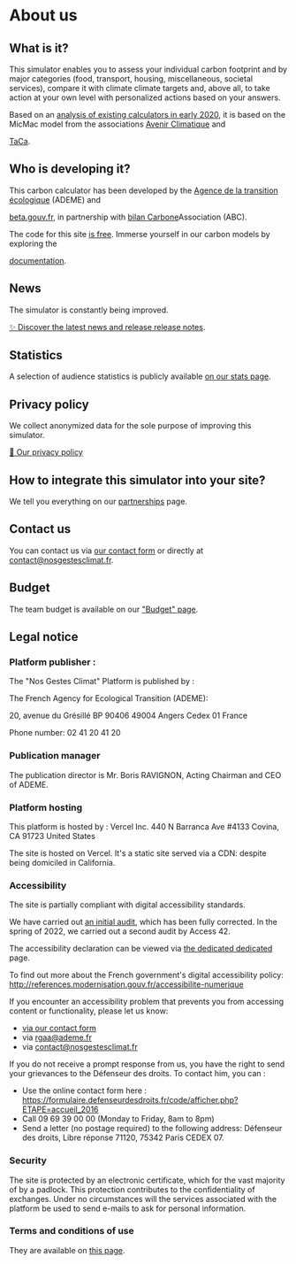 # About us

## What is it?

This simulator enables you to assess your individual carbon footprint
and by major categories (food, transport,
housing, miscellaneous, societal services), compare it with climate
climate targets and, above all, to take action at your own level
with personalized actions based on your answers.

Based on an [analysis of existing calculators in early
2020](https://abc-transitionbascarbone.fr/wp-content/uploads/2022/03/analyse-des-calculateurs-dempreinte-carbone-individuelle-a-lorigine-de-nos-gestes-climat-vf-.pdf),
it is based on the MicMac model from the associations [Avenir
Climatique](https://avenirclimatique.org/les-outils/) and

<a href="https://www.taca.asso.fr/">TaCa</a>.

## Who is developing it?

This carbon calculator has been developed by the [Agence de la transition
écologique](https://www.ademe.fr/) (ADEME) and

<a href="https://beta.gouv.fr/">beta.gouv.fr</a>, in partnership with
<a href="https://www.associationbilancarbone.fr/">bilan Carbone</a>Association (ABC).

The code for this site <a href="https://github.com/betagouv/ecolab-data">is free</a>.
Immerse yourself in our carbon models by exploring the

<a href="/documentation">documentation</a>.

## News

The simulator is constantly being improved.

[✨️ Discover the latest news and release
release notes](/news).

## Statistics

A selection of audience statistics is publicly available <a href="/stats">on our stats page</a>.

## Privacy policy

We collect anonymized data for the sole purpose of improving this
simulator.

<a href="/vie-privée">🍪 Our privacy policy</a>

## How to integrate this simulator into your site?

We tell you everything on our <a href="/partenaires">partnerships</a> page.

## Contact us

You can contact us via <a href="/contact">our contact form</a> or directly at contact@nosgestesclimat.fr.

## Budget

The team budget is available on our <a href="/budget">"Budget" page</a>.

## Legal notice

### Platform publisher :

The "Nos Gestes Climat" Platform is published by :

The French Agency for Ecological Transition (ADEME):

20, avenue du Grésillé
BP 90406
49004 Angers Cedex 01
France

Phone number: 02 41 20 41 20

### Publication manager

The publication director is Mr. Boris RAVIGNON, Acting Chairman and CEO of ADEME.

### Platform hosting

This platform is hosted by :
Vercel Inc.
440 N Barranca Ave #4133
Covina, CA 91723
United States

The site is hosted on Vercel. It's a static site served via a CDN: despite being domiciled in California.

### Accessibility

The site is partially compliant with digital accessibility standards.

We have carried out [an initial
audit](https://github.com/datagir/nosgestesclimat-site/issues/350),
which has been fully corrected. In the spring of 2022, we carried out a second
audit by Access 42.

The accessibility declaration can be viewed via [the dedicated
dedicated](/accessibility) page.

To find out more about the French government's digital accessibility policy: http://references.modernisation.gouv.fr/accessibilite-numerique

If you encounter an accessibility problem that prevents you from accessing
content or functionality, please let us know:

- <a href="/contact">via our contact form</a>
- via rgaa@ademe.fr
- via contact@nosgestesclimat.fr

If you do not receive a prompt response from us, you have the right to send your grievances
to the Défenseur des droits.
To contact him, you can :

- Use the online contact form here : <a target="_blank" rel="noopener noreferrer" href="https://formulaire.defenseurdesdroits.fr/code/afficher.php?ETAPE=accueil_2016">https://formulaire.defenseurdesdroits.fr/code/afficher.php?ETAPE=accueil_2016</a>
- Call 09 69 39 00 00 (Monday to Friday, 8am to 8pm)
- Send a letter (no postage required) to the following address: Défenseur des droits, Libre réponse 71120, 75342 Paris CEDEX 07.

### Security

The site is protected by an electronic certificate, which for the vast majority of
by a padlock. This protection contributes to the confidentiality of exchanges.
Under no circumstances will the services associated with the platform be used to send e-mails
to ask for personal information.

### Terms and conditions of use

They are available on <a href="/cgu">this page</a>.
